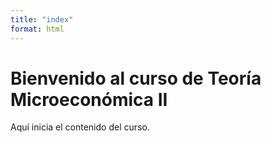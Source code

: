 ```yaml
---
title: "index"
format: html
---
```


# Bienvenido al curso de Teoría Microeconómica II

Aquí inicia el contenido del curso.